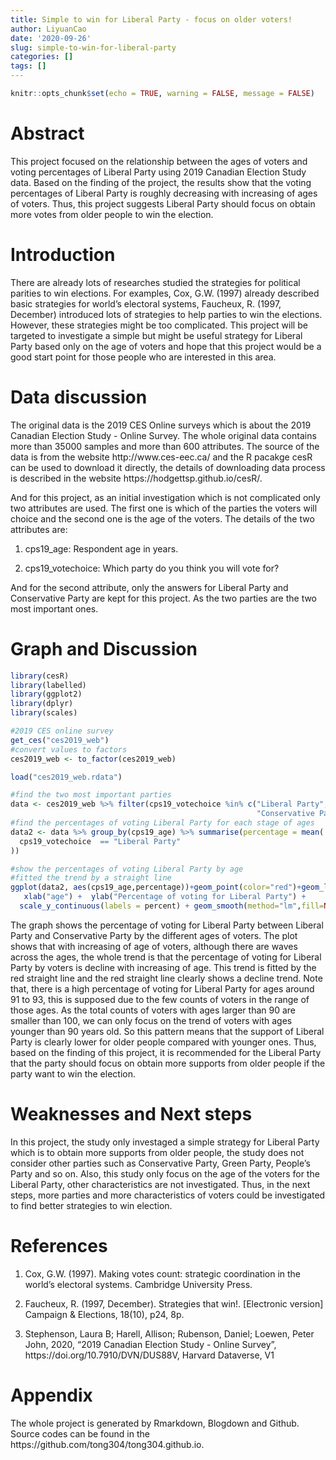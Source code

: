 ---
title: Simple to win for Liberal Party - focus on older voters!
author: LiyuanCao
date: '2020-09-26'
slug: simple-to-win-for-liberal-party
categories: []
tags: []
---


```{r setup, include=FALSE}
knitr::opts_chunk$set(echo = TRUE, warning = FALSE, message = FALSE)
```

# Abstract

This project focused on the relationship between the ages of voters and voting percentages of Liberal Party using 2019 Canadian Election Study data. Based on the finding of the project, the results show that the voting percentages of Liberal Party is roughly decreasing with increasing of ages of voters. Thus, this project suggests Liberal Party should focus on obtain more votes from older people to win the election.

# Introduction

There are already lots of researches studied the strategies for political parities to win elections. For examples, Cox, G.W. (1997) already described basic strategies for world's electoral systems, Faucheux, R. (1997, December) introduced lots of strategies to help parties to win the elections. However, these strategies might be too complicated. This project will be targeted to investigate a simple but might be useful strategy for Liberal Party based only on the age of voters and hope that this project would be a good start point for those people who are interested in this area.


# Data discussion

The original data is the 2019 CES Online surveys which is about the 2019 Canadian Election Study - Online Survey. The whole original data contains more than 35000 samples and more than 600 attributes. The source of the data is from the website http://www.ces-eec.ca/ and 
the R pacakge cesR can be used to download it directly, the details of downloading data process is described in the website https://hodgettsp.github.io/cesR/. 

And for this project, as an initial investigation which is not complicated only two attributes are used. The first one is which of the parties the voters will choice and the second one is the age of the voters. The details of the two attributes are:

1. cps19_age:  Respondent age in years.

2. cps19_votechoice: Which party do you think you will vote for?

And for the second attribute, only the answers for Liberal Party and Conservative Party are kept for this project. As the two parties are the two most important ones.

# Graph and Discussion


```{r}
library(cesR)
library(labelled)
library(ggplot2)
library(dplyr)
library(scales)
```

```{r,eval=F}
#2019 CES online survey
get_ces("ces2019_web")
#convert values to factors
ces2019_web <- to_factor(ces2019_web)
```

```{r,echo=F}
load("ces2019_web.rdata")
```

```{r}
#find the two most important parties
data <- ces2019_web %>% filter(cps19_votechoice %in% c("Liberal Party",
                                                       "Conservative Party"))
#find the percentages of voting Liberal Party for each stage of ages
data2 <- data %>% group_by(cps19_age) %>% summarise(percentage = mean(
  cps19_votechoice  == "Liberal Party"
))

#show the percentages of voting Liberal Party by age
#fitted the trend by a straight line
ggplot(data2, aes(cps19_age,percentage))+geom_point(color="red")+geom_line(color = "blue") +
   xlab("age") +  ylab("Percentage of voting for Liberal Party") +
  scale_y_continuous(labels = percent) + geom_smooth(method="lm",fill=NA,color ="darkorange")
```

The graph shows the percentage of voting for Liberal Party between Liberal Party and Conservative Party by the different ages of voters. The plot shows that with increasing of age of voters, although there are waves across the ages, the whole trend is that the percentage of voting for Liberal Party by voters is decline with increasing of age. This trend is fitted by the red straight line and the red straight line clearly shows a decline trend.  Note that, there is a high percentage of voting for Liberal Party for ages around 91 to 93, this is supposed due to the few counts of voters in the range of those ages. As the total counts of voters with ages larger than 90 are smaller than 100,  we can only focus on the trend of voters with ages younger than 90 years old. So this pattern means that the support of Liberal Party is clearly lower for older people compared with younger ones. Thus, based on the finding of this project, it is recommended for the Liberal Party that the party should focus on obtain more supports from older people if the party want to win the election. 


# Weaknesses and Next steps

In this project, the study only investaged a simple strategy for Liberal Party which is to obtain more supports from older people, the study does not consider other parties such as Conservative Party, Green Party, People's Party and so on. Also, this study only focus on the age of the voters for the Liberal Party, other characteristics are not investigated. Thus, in the next steps, more parties and more characteristics of voters could be investigated to find better strategies to win election. 


# References

1. Cox, G.W. (1997). Making votes count: strategic coordination in the world's electoral systems. Cambridge University Press. 

2. Faucheux, R. (1997, December). Strategies that win!. [Electronic version] Campaign & Elections, 18(10), p24, 8p.

3. Stephenson, Laura B; Harell, Allison; Rubenson, Daniel; Loewen, Peter John, 2020, "2019 Canadian Election Study - Online Survey", https://doi.org/10.7910/DVN/DUS88V, Harvard Dataverse, V1

# Appendix

The whole project is generated by Rmarkdown, Blogdown and Github. Source codes can be found in the https://github.com/tong304/tong304.github.io.










